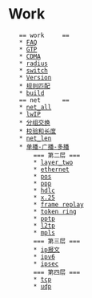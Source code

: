 = Work =
	== work 	==
	* [[FAQ]]
	* [[GTP]]
	* [[CDMA]]
	* [[radius]]
	* [[switch]]
	* [[Version]]
	* [[规则匹配]]
	* [[build]]
	== net		==
	* [[net_all]]
	* [[lwIP]]
	* [[分组交换]]
	* [[校验和长度]]
	* [[net_len]]
	* [[单播-广播-多播]]
		=== 第二层 ===
		* [[layer_two]]
		* [[ethernet]]
		* [[pos]]
		* [[ppp]]
		* [[hdlc]]
		* [[x.25]]
		* [[frame replay]]
		* [[token ring]]
		* [[pptp]]
		* [[l2tp]]
		* [[mpls]]
		=== 第三层 ===
		* [[ip报文]]
		* [[ipv6]]
		* [[ipsec]]
		=== 第四层 ===
		* [[tcp]]
		* [[udp]]
